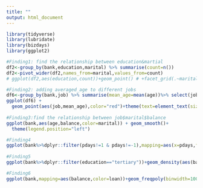 ```yaml
---
title: ""
output: html_document
---
```


```r
library(tidyverse)
library(lubridate)
library(bizdays)
library(ggplot2)

#Finding1: find the relationship between education&martial
df2<-group_by(bank,education,marital) %>% summarise(count=n())
df2<-pivot_wider(df2,names_from=marital,values_from=count)
# ggplot(df2,aes(education,count))+geom_point() # +facet_grid(.~marital)

#Finding2: adding averaged_age to different jobs
df6<-group_by(bank,job) %>% summarise(mean_age=mean(age))%>% select(job,mean_age)
ggplot(df6) +
  geom_point(aes(job,mean_age),color="red")+theme(text=element_text(size=10),axis.text.x=element_text(angle=45,hjust=1))
  
#Finding3:find the relationship between job$marital$balance
ggplot(bank,aes(age,balance,color=marital)) + geom_smooth()+
  theme(legend.position="left")

#Finding4
ggplot(bank%>%dplyr::filter(pdays!=1 & pdays!=-1),mapping=aes(x=pdays,fill=poutcome))+geom_histogram()
  
#Finding5
ggplot(bank%>%dplyr::filter(education=="tertiary"))+geom_density(aes(balance,fill=marital),alpha=0.3)+scale_x_log10()+theme(legend.position="left")         

#Finding6
ggplot(bank,mapping=aes(balance,color=loan))+geom_freqpoly(binwidth=10000)
```